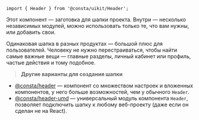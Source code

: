 
```tsx
import { Header } from '@consta/uikit/Header';
```

Этот компонент — заготовка для шапки проекта. Внутри — несколько независимых модулей,
можно использовать только те, что вам нужны, или добавить свои.

Одинаковая шапка в разных продуктах — большой плюс для пользователей. Человеку не нужно
перестраиваться, чтобы найти самые важные вещи — главные разделы, личный кабинет или профиль,
частые действия и тому подобное.

<HeaderFullExample />

> **Другие варианты для создания шапки**

- [@consta/header](https://header.consta.design/) — компонент со множеством настроек и вложенных компонентов, у него больше возможностей, чем у обычного `Header`.
- [@consta/header-umd](https://github.com/consta-design-system/header-umd) — универсальный модуль компонента `Header`, позволяет подключить шапку к любому веб-проекту (даже если он сделан не на React).
